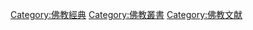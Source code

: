 {{Commonscat|Tripitaka}}

[[Category:佛教經典|Category:佛教經典]]
[[Category:佛教叢書|Category:佛教叢書]]
[[Category:佛教文献|Category:佛教文献]]
